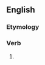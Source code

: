 ==English==

===Etymology===
{{suffix|en|took|eth}}

===Verb===
{{head|en|verb form}}

# {{lb|en|nonstandard|pseudo-archaic|hypercorrect}} {{form of|alternative third person singular past tense form|take|lang=en}}